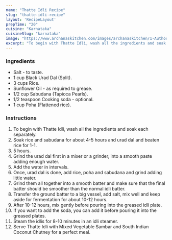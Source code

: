 ---
name: "Thatte Idli Recipe"
slug: "thatte-idli-recipe"
layout: 'RecipeLayout'
prepTime: "20"
cuisine: "Karnataka"
cuisineSlug: "karnataka"
image: "https://www.archanaskitchen.com/images/archanaskitchen/1-Author/Smitha_Kalluraya/Thatte_Idli.jpg"
excerpt: "To begin with Thatte Idli, wash all the ingredients and soak each separately"
---

### Ingredients

- Salt - to taste.
- 1 cup Black Urad Dal (Split).
- 3 cups Rice.
- Sunflower Oil - as required to grease.
- 1/2 cup Sabudana (Tapioca Pearls).
- 1/2 teaspoon Cooking soda - optional.
- 1 cup Poha (Flattened rice).

### Instructions

1. To begin with Thatte Idli, wash all the ingredients and soak each separately.
1. Soak rice and sabudana for about 4-5 hours and urad dal and beaten rice for 1-1.
1. 5 hours.
1. Grind the urad dal first in a mixer or a grinder, into a smooth paste adding enough water.
1. Add the water in intervals.
1. Once, urad dal is done, add rice, poha and sabudana and grind adding little water.
1. Grind them all together into a smooth batter and make sure that the final batter should be smoother than the normal idli batter.
1. Transfer the ground batter to a big vessel, add salt, mix well and keep aside for fermentation for about 10-12 hours.
1. After 10-12 hours, mix gently before pouring into the greased idli plate.
1. If you want to add the soda, you can add it before pouring it into the greased plates.
1. Steam the idlis for 8-10 minutes in an idli steamer.
1. Serve Thatte Idli with Mixed Vegetable Sambar and South Indian Coconut Chutney for a perfect meal.
